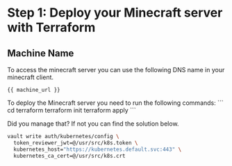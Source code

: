 # Step 1: Deploy your Minecraft server with Terraform

## Machine Name

To access the minecraft server you can use the following DNS name in your minecraft client.

```
{{ machine_url }}
```

<Task id="apply_terraform_configuration">
To deploy the Minecraft server you need to run the following commands:
```
cd terraform
terraform init
terraform apply
```
</Task>



Did you manage that? If not you can find the solution below.

<Solution title="Solution: configure kubernetes auth">

```bash
vault write auth/kubernetes/config \
  token_reviewer_jwt=@/usr/src/k8s.token \
  kubernetes_host="https://kubernetes.default.svc:443" \
  kubernetes_ca_cert=@/usr/src/k8s.crt
```

</Solution>